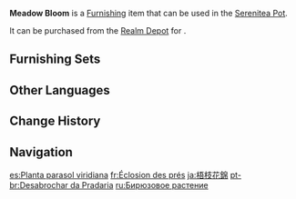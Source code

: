 {{Furnishing Infobox
|id             = 372427
|image          = Item Meadow Bloom.png
|category       = Landform
|subcategory    = Large Shrub
|quality        = 2
|adeptal_energy = 10
|load           = 50
|reduced_load   = 50
|description    = A plant with leaves woven as richly as green and blue brocade.
|source1        = [[Realm Depot]]
}}
'''Meadow Bloom''' is a [[Furnishing]] item that can be used in the [[Serenitea Pot]].

It can be purchased from the [[Realm Depot]] for {{Item|Realm Currency|30|x=40}}.

==Furnishing Sets==
{{Craft Usage|type=Furnishing Set}}

==Other Languages==
{{Other Languages
|default_hidden = 1
|en      = Meadow Bloom
|zhs     = 梧枝锦簇
|zhs_rm  = Wú Zhī Jǐn Cù
|zht     = 梧枝錦簇
|zht_rm  = Wú Zhī Jǐn Cù
|ja      = 梧枝花錦
|ja_rm   = Goshikakin{{Assumed}}
|ko      = 오동의 가지
|ko_rm   = Odong-ui Gaji
|es      = Planta parasol viridiana
|fr      = Éclosion des prés
|ru      = Бирюзовое растение
|th      = กอไม้เขียวแซมฟ้า
|th_rm   = 
|vi      = Ngô Chi Cẩm Thốc
|de      = Türkiszweig
|id      = Mekar Melimpah
|pt      = Desabrochar da Pradaria
|tr      = Çayır Çeşme Çalısı
|it      = Prato fiorente
}}

==Change History==
{{Change History|1.5}}

==Navigation==
{{Furnishing Navbox|exterior}}

[[es:Planta parasol viridiana]]
[[fr:Éclosion des prés]]
[[ja:梧枝花錦]]
[[pt-br:Desabrochar da Pradaria]]
[[ru:Бирюзовое растение]]